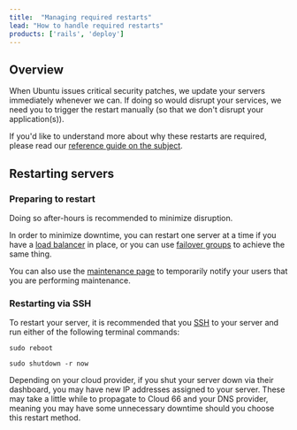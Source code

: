 ```yaml
---
title:  "Managing required restarts"
lead: "How to handle required restarts"
products: ['rails', 'deploy']
---
```


## Overview

When Ubuntu issues critical security patches, we update your servers immediately whenever we can. If doing so would disrupt your services, we need you to trigger the restart manually (so that we don't disrupt your application(s)). 

If you'd like to understand more about why these restarts are required, please read our [reference guide on the subject](/:product/:version?/servers/server-restart-notifications).

## Restarting servers

### Preparing to restart

Doing so after-hours is recommended to minimize disruption.

In order to minimize downtime, you can restart one server at a time if you have a [load balancer](/:product/:version?/load-balancers/load-balancer) in place, or you can use [failover groups](/:product/:version?/failover-groups/failover-groups) to achieve the same thing.

You can also use the [maintenance page](/:product/:version?/deployment/using-maintenance-mode) to temporarily notify your users that you are performing maintenance.

### Restarting via SSH

To restart your server, it is recommended that you [SSH](/:product/:version?/servers/ssh-to-server) to your server and run either of the following terminal commands:

```shell
sudo reboot 
```

```shell
sudo shutdown -r now
```

<Callout type="info" title="Restarted servers may get new IP addresses">
Depending on your cloud provider, if you shut your server down via their dashboard, you may have new IP addresses assigned to your server. These may take a little while to propagate to Cloud 66 and your DNS provider, meaning you may have some unnecessary downtime should you choose this restart method.
</Callout>